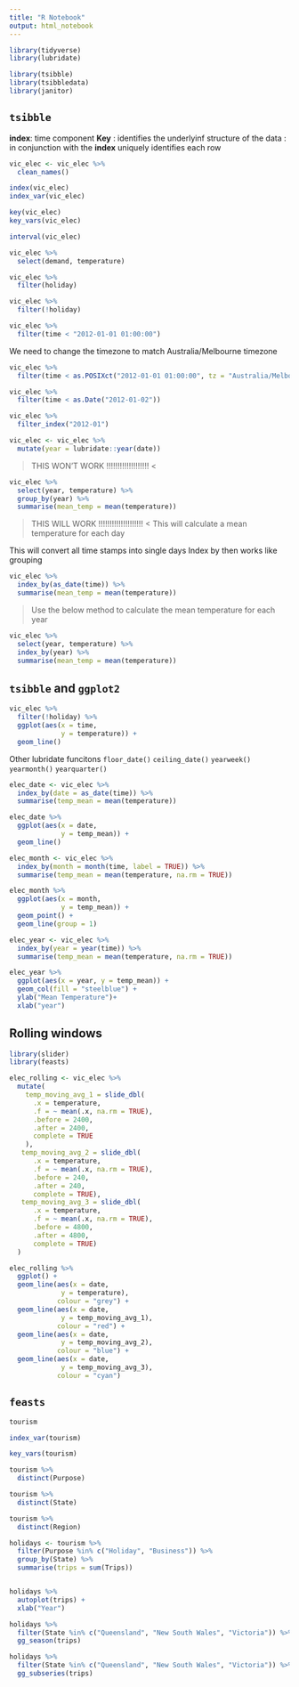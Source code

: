 ```yaml
---
title: "R Notebook"
output: html_notebook
---
```


```r
library(tidyverse)
library(lubridate)
```


```r
library(tsibble)
library(tsibbledata)
library(janitor)
```


## `tsibble`

__index__: time component
__Key__  : identifies the underlyinf structure of the data
         : in conjunction with the __index__ uniquely identifies each row


```r
vic_elec <- vic_elec %>% 
  clean_names()
```

```r
index(vic_elec)
index_var(vic_elec)

key(vic_elec)
key_vars(vic_elec)

interval(vic_elec)
```

```r
vic_elec %>% 
  select(demand, temperature)
```


```r
vic_elec %>% 
  filter(holiday)
```


```r
vic_elec %>% 
  filter(!holiday)
```


```r
vic_elec %>% 
  filter(time < "2012-01-01 01:00:00")
```


We need to change the timezone to match Australia/Melbourne timezone

```r
vic_elec %>% 
  filter(time < as.POSIXct("2012-01-01 01:00:00", tz = "Australia/Melbourne"))
```


```r
vic_elec %>% 
  filter(time < as.Date("2012-01-02"))
```


```r
vic_elec %>% 
  filter_index("2012-01")
```



```r
vic_elec <- vic_elec %>% 
  mutate(year = lubridate::year(date))
```

> THIS WON'T WORK !!!!!!!!!!!!!!!!!!! <

```r
vic_elec %>% 
  select(year, temperature) %>% 
  group_by(year) %>% 
  summarise(mean_temp = mean(temperature))
```


> THIS WILL WORK !!!!!!!!!!!!!!!!!!!! <
> This will calculate a mean temperature for each day 

This will convert all time stamps into single days
Index by then works like grouping
```r
vic_elec %>% 
  index_by(as_date(time)) %>% 
  summarise(mean_temp = mean(temperature))
```

> Use the below method to calculate the mean temperature for each year

```r
vic_elec %>% 
  select(year, temperature) %>% 
  index_by(year) %>% 
  summarise(mean_temp = mean(temperature))
```



## `tsibble` and `ggplot2`

```r
vic_elec %>% 
  filter(!holiday) %>% 
  ggplot(aes(x = time,
             y = temperature)) +
  geom_line()
```


Other lubridate funcitons
`floor_date()`
`ceiling_date()`
`yearweek()`
`yearmonth()`
`yearquarter()`


```r
elec_date <- vic_elec %>% 
  index_by(date = as_date(time)) %>% 
  summarise(temp_mean = mean(temperature))

elec_date %>% 
  ggplot(aes(x = date,
             y = temp_mean)) +
  geom_line()
```


```r
elec_month <- vic_elec %>% 
  index_by(month = month(time, label = TRUE)) %>% 
  summarise(temp_mean = mean(temperature, na.rm = TRUE))

elec_month %>% 
  ggplot(aes(x = month,
             y = temp_mean)) +
  geom_point() +
  geom_line(group = 1)
```


```r
elec_year <- vic_elec %>%
  index_by(year = year(time)) %>%
  summarise(temp_mean = mean(temperature, na.rm = TRUE))

elec_year %>% 
  ggplot(aes(x = year, y = temp_mean)) +
  geom_col(fill = "steelblue") + 
  ylab("Mean Temperature")+ 
  xlab("year")
```


## Rolling windows

```r
library(slider)
library(feasts)
```


```r
elec_rolling <- vic_elec %>% 
  mutate(
    temp_moving_avg_1 = slide_dbl(
      .x = temperature,
      .f = ~ mean(.x, na.rm = TRUE),
      .before = 2400,
      .after = 2400,
      complete = TRUE
    ),
   temp_moving_avg_2 = slide_dbl(
      .x = temperature,
      .f = ~ mean(.x, na.rm = TRUE),
      .before = 240,
      .after = 240,
      complete = TRUE),
   temp_moving_avg_3 = slide_dbl(
      .x = temperature,
      .f = ~ mean(.x, na.rm = TRUE),
      .before = 4800,
      .after = 4800,
      complete = TRUE)
  )
```


```r
elec_rolling %>% 
  ggplot() +
  geom_line(aes(x = date,
             y = temperature),
            colour = "grey") +
  geom_line(aes(x = date,
             y = temp_moving_avg_1),
            colour = "red") +
  geom_line(aes(x = date,
             y = temp_moving_avg_2),
            colour = "blue") +
  geom_line(aes(x = date,
             y = temp_moving_avg_3),
            colour = "cyan")
```


## `feasts`

```r
tourism

index_var(tourism)

key_vars(tourism)

tourism %>% 
  distinct(Purpose)

tourism %>% 
  distinct(State)

tourism %>% 
  distinct(Region)
```


```r
holidays <- tourism %>% 
  filter(Purpose %in% c("Holiday", "Business")) %>% 
  group_by(State) %>% 
  summarise(trips = sum(Trips))


holidays %>% 
  autoplot(trips) +
  xlab("Year")
```


```r
holidays %>% 
  filter(State %in% c("Queensland", "New South Wales", "Victoria")) %>% 
  gg_season(trips)
```


```r
holidays %>% 
  filter(State %in% c("Queensland", "New South Wales", "Victoria")) %>% 
  gg_subseries(trips)
```












